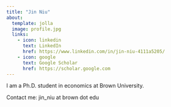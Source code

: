 ```yaml
---
title: "Jin Niu"
about:
  template: jolla
  image: profile.jpg
  links:
    - icon: linkedin
      text: LinkedIn
      href: https://www.linkedin.com/in/jin-niu-4111a5205/
    - icon: google
      text: Google Scholar
      href: https://scholar.google.com
---
```


I am a Ph.D. student in economics at Brown University.

Contact me: jin_niu at brown dot edu